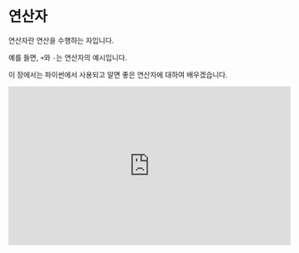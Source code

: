 # 연산자

연산자란 연산을 수행하는 자입니다.

예를 들면, `+`와 `-`는 연산자의 예시입니다.

이 장에서는 파이썬에서 사용되고 알면 좋은 연산자에 대하여 배우겠습니다.

<iframe
  loading="lazy"
  width="560"
  height="315"
  className="youtube" src="https://www.youtube.com/embed/sGZLq4VZW58"
  title="YouTube video player"
  frameBorder="0"
  allow="accelerometer; autoplay; clipboard-write; encrypted-media; gyroscope; picture-in-picture"
/>

## 산수 연산자

산수 연산자는 [숫자](/docs/python/data-types/number#%EA%B0%84%EB%8B%A8%ED%95%9C-%EA%B3%84%EC%82%B0)에서 배웠습니다.

## 할당 연산자

할당 연산자란 산수 연산자와 비슷하지만 산수 연산자의 결과 값을 변수 안에 저장합니다.

산수 연산자는 두 수를 비교하여 새로운 값을 돌려주는 성질이지만 할당 연산자는 변수의 값을 바꿉니다.

`+=`는 더하지만 원래 값에 또 다른 값을 더합니다.

예를 들면, 원래값이 1이고 += 연산자를 사용하여 2를 더하면 원래 변수의 값에 2를 더한 것이 변수 안에 저장됩니다. 즉 3이 저장됩니다.

`-=`, `_=`, `/=`, `**=`, `%=`, `//=` 등 있습니다.

<iframe
  loading="lazy"
  title="Python Playground"
  src="https://trinket.io/embed/python3/fd203a6323"
  height="400"
/>

## 비교 연산자

비교 연산자란 두 값을 비교하는 연산자입니다.

예를 들면 `==`는 두 값이 같은지 알려주는 연산자이고 불리언을 돌려줍니다.

`==` 두 값을 비교합니다.

`!=` 는 두 값을 대조합니다.

`>` 는 두 값 중 큰 값이 무엇인지 알려줍니다.

`>=` 는 두 값이 크거나 같은지 알려줍니다.

`<` 는 두 값 중 더 작은 것이 무엇인지 알려줍니다.

<iframe
  loading="lazy"
  title="Python Playground"
  src="https://trinket.io/embed/python3/39a09b977e"
  height="400"
/>


<Quiz
  quiz={{
    quizTitle: '파이썬 퀴즈 8',
    quizSynopsis: '연산자를 사용해서 숫자와 친해지기!',
    nrOfQuestions: '4',
    questions: [
      {
        question: '(1 + 2) * 3 == 6',
        questionType: 'text',
        answerSelectionType: 'single',
        answers: ['True', 'False'],
        correctAnswer: '2',
        explanation:
          '1 + 2는 3이어서 3 * 3은 9인데 6이라는 값이 정답입니다. 그래스 False입니다',
        point: '25'
      },
      {
        question: '1 + 2 + 3 <= 6',
        questionType: 'text',
        answerSelectionType: 'single',
        answers: ['True', 'False'],
        correctAnswer: '1',
        explanation: '1 + 2 + 3은 6이니 6보다 작거나 같습니다.',
        point: '25'
      },
      {
        question: '1 + 2 + 3 != 6',
        questionType: 'text',
        answerSelectionType: 'single',
        answers: ['True', 'False'],
        correctAnswer: '2',
        explanation:
          '1 + 2 + 3은 6이니 6과 다르지 않기 때문에 정답은 False입니다',
        point: '25'
      },
      {
        question: '1 + 2 + 3 > 6',
        questionType: 'text',
        answerSelectionType: 'single',
        answers: ['True', 'False'],
        correctAnswer: '2',
        explanation: '1 + 2 + 3은 6인데 6보다 크지 않으니 False입니다',
        point: '25'
      }
    ]
  }}
/>
